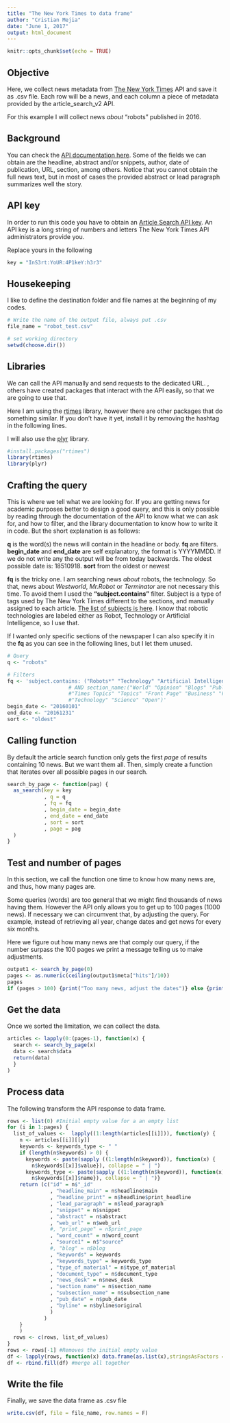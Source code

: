 ```yaml
---
title: "The New York Times to data frame"
author: "Cristian Mejia"
date: "June 1, 2017"
output: html_document
---
```


```r
knitr::opts_chunk$set(echo = TRUE)
```

## Objective

Here, we collect news metadata from [The New York Times](https://www.nytimes.com/) API and save it as .csv file.
Each row will be a news, and each column a piece of metadata provided by the article_search_v2 API.

For this example I will collect news *about* "robots" published in 2016.

## Background

You can check the [API documentation here](http://developer.nytimes.com/). Some of the fields we can obtain are the headline, abstract and/or snippets, author, date of publication, URL, section, among others. Notice that you cannot obtain the full news text, but in most of cases the provided abstract or lead paragraph summarizes well the story.


## API key

In order to run this code you have to obtain an [Article Search API key](http://developer.nytimes.com/signup).
An API key is a long string of numbers and letters The New York Times API administrators provide you. 

Replace yours in the following

```r
key = "InS3rt:YoUR:4P1keY:h3r3" 
```


## Housekeeping

I like to define the destination folder and file names at the beginning of my codes.

```r
# Write the name of the output file, always put .csv
file_name = "robot_test.csv" 

# set working directory
setwd(choose.dir())

```

## Libraries

We can call the API manually and send requests to the dedicated URL. , others have created packages
that interact with the API easily, so that we are going to use that. 

Here I am using the [rtimes](https://www.rdocumentation.org/packages/rtimes/versions/0.3.0) library, however there are other packages that do something similar. If you don't have it yet, install it by removing the hashtag in the following lines.

I will also use the [plyr](https://cran.r-project.org/web/packages/plyr/plyr.pdf) library.

```r
#install.packages("rtimes")
library(rtimes)
library(plyr)
```

## Crafting the query

This is where we tell what we are looking for. If you are getting news for academic purposes better to design a good query, and this is only possible by reading through the documentation of the API to know what we can ask for, and how to filter, and the library documentation to know how to write it in code. But the short explanation is as follows:

**q** is the word(s) the news will contain in the headline or body.
**fq** are filters.
**begin_date** and **end_date** are self explanatory, the format is YYYYMMDD. If we do not write any the output will be from today backwards. The oldest possible date is: 18510918.
**sort** from the oldest or newest

**fq** is the tricky one. I am searching news *about* robots, the technology. So that, news about *Westworld*,  *Mr.Robot* or *Terminator* are not necessary this time. To avoid them I used the **"subject.contains"** filter. Subject is a type of tags used by The New York Times different to the sections, and manually assigned to each article. [The list of subjects is here](http://www.nytimes.com/pages/topics/). I know that robotic technologies are labeled either as Robot, Technology or Artificial Intelligence, so I use that. 

If I wanted only specific sections of the newspaper I can also specify it in the **fq** as you can see in the following lines, but I let them unused.

```r
# Query
q <- "robots"

# Filters
fq <- 'subject.contains: ("Robots*" "Technology" "Artificial Intelligence")'
                    # AND section_name:("World" "Opinion" "Blogs" "Public Editor" "The Public Editor" 
                    #"Times Topics" "Topics" "Front Page" "Business" "Food" "Health" 
                    #"Technology" "Science" "Open")'
begin_date <- "20160101"
end_date <- "20161231"
sort <- "oldest"
```

## Calling function

By default the article search function  only gets the first *page* of results containing 10 news. But we want them all. Then, simply create a function that iterates over all possible pages in our search.


```r
search_by_page <- function(pag) { 
  as_search(key = key
            , q = q
            , fq = fq
            , begin_date = begin_date
            , end_date = end_date
            , sort = sort
            , page = pag
  )
}
```


## Test and number of pages

In this section, we call the function one time to know how many news are, and thus, how many pages are.

Some queries (words) are too general that we might find thousands of news having them. However the API only allows you to get up to 100 pages (1000 news). If necessary we can circumvent that, by adjusting the query. For example, instead of retrieving all year, change dates and get news for every six months. 

Here we figure out how many news are that comply our query, if the number surpass the 100 pages we print a message telling us to make adjustments.

```r
output1 <- search_by_page(0) 
pages <- as.numeric(ceiling(output1$meta["hits"]/10))
pages
if (pages > 100) {print("Too many news, adjust the dates")} else {print("Proceed")}
```

## Get the data

Once we sorted the limitation, we can collect the data.

```r
articles <- lapply(0:(pages-1), function(x) {
  search <- search_by_page(x)
  data <- search$data
  return(data)
  }
)
```

## Process data

The following transform the API response to data frame.

```r
rows <- list(0) #Initial empty value for a an empty list
for (i in 1:pages) {
  list_of_values <-  lapply((1:length(articles[[i]])), function(y) {
    n <- articles[[i]][[y]]
    keywords <- keywords_type <- " "
    if (length(n$keywords) > 0) {
      keywords <- paste(sapply ((1:length(n$keyword)), function(x) {
        n$keywords[[x]]$value}), collapse = " | ")
      keywords_type <- paste(sapply ((1:length(n$keyword)), function(x) {
        n$keywords[[x]]$name}), collapse = " | ")}
    return (c("id" = n$"_id"
              , "headline_main" = n$headline$main
              , "headline_print" = n$headline$print_headline
              , "lead_paragraph" = n$lead_paragraph
              , "snippet" = n$snippet
              , "abstract" = n$abstract
              , "web_url" = n$web_url
              #, "print_page" = n$print_page
              , "word_count" = n$word_count
              , "source1" = n$"source"
              #, "blog" = n$blog
              , "keywords" = keywords
              , "keywords_type" = keywords_type
              , "type_of_material" = n$type_of_material
              , "document_type" = n$document_type
              , "news_desk" = n$news_desk
              , "section_name" = n$section_name
              , "subsection_name" = n$subsection_name
              , "pub_date" = n$pub_date
              , "byline" = n$byline$original
              )
            )
    }
    )
  rows <- c(rows, list_of_values)
}
rows <- rows[-1] #Removes the initial empty value
df <- lapply(rows, function(x) data.frame(as.list(x),stringsAsFactors = F))
df <- rbind.fill(df) #merge all together
```


## Write the file

Finally, we save the data frame as .csv file

```r
write.csv(df, file = file_name, row.names = F)
```
